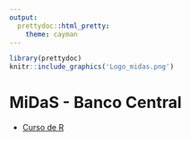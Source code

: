```yaml
---
output:
  prettydoc::html_pretty:
    theme: cayman
---
```


```r
library(prettydoc)
knitr::include_graphics('Logo_midas.png')
```

# MiDaS - Banco Central

- [Curso de R](https://midas-chile.github.io/Banco-Central/Curso R/index2.html)
